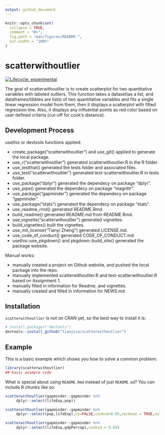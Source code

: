```yaml
---
output: github_document
---
```


<!-- README.md is generated from README.Rmd. Please edit that file -->

```r
knitr::opts_chunk$set(
  collapse = TRUE,
  comment = "#>",
  fig.path = "man/figures/README-",
  out.width = "100%"
)
```

# scatterwithoutlier

<!-- badges: start -->
[![Lifecycle:
experimental](https://img.shields.io/badge/lifecycle-experimental-orange.svg)](https://www.tidyverse.org/lifecycle/#experimental)
<!-- badges: end -->

The goal of scatterwithoutlier is to create scatterplot for two quantitative variables with labeled outliers. This function takes a dataset(as a list, and dataframes/tibbles are lists) of two quantitative variables and fits a single linear regression model from them, then it displays a scatterplot with fitted regression line. Also, it displays any influential points as red color based on user defined criteria (cut-off for cook’s distance).


## Development Process

usethis or devtools functions applied:

  - create_package("scatterwithoutlier") and use_git() applied to generate the local package.
  - use_r("scatterwithoutlier") generated scatterwithoutlier.R in the R folder.
  - use_testthat() generated the tests folder and associated files.
  - use_test("scatterwithoutlier") generated test-scatterwithoutlier.R in tests folder.
  - use_package("dplyr") generated the dependecy on package "dplyr".
  - use_pipe() generated the dependecy on package "magrittr".
  - use_package("gapminder") generated the dependecy on package "gapminder".
  - use_package("stats") generated the dependecy on package "stats".
  - use_readme_rmd() generated README.Rmd.
  - build_readme() generated README.md from README.Rmd.
  - use_vignette("scatterwithoutlier") generated vignettes.
  - build_vignettes() built the vignettes.
  - use_mit_license("Tianyi Zheng") generated LICENSE.md.
  - use_code_of_conduct() generated CODE_OF_CONDUCT.md.
  - usethis::use_pkgdown() and pkgdown::build_site() generated the package website.

Manual works:

  - manually created a project on Github website, and pushed the local package into the repo.
  - manually implemented scatterwithoutlier.R and test-scatterwithoutlier.R based on Assignment 1.
  - manually filled in information for Readme, and vignettes.
  - manually created and filled in information for NEWS.md



## Installation

`scatterwithoutlier` is not on CRAN yet, so the best way to install it is:

``` r
# install.packages("devtools")
devtools::install_github("tianyica/scatterwithoutlier")
```

## Example

This is a basic example which shows you how to solve a common problem:

```r
library(scatterwithoutlier)
## basic example code
```

What is special about using `README.Rmd` instead of just `README.md`? You can include R chunks like so:

```r
scatterwithoutlier(gapminder::gapminder %>%
     dplyr::select(lifeExp,pop))
```

```r
scatterwithoutlier(gapminder::gapminder %>%
     dplyr::select(pop,lifeExp),xy=FALSE,cooksd=0.05,verbose = TRUE,outputcount = TRUE)
```

```r
scatterwithoutlier(gapminder::gapminder %>%
     dplyr::select(lifeExp,gdpPercap),cooksd = 0.05)
```


